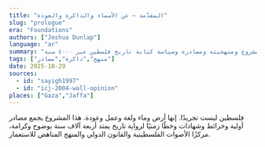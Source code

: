 ```yaml
---
title: "المقدّمة — عن الأسماء والذاكرة والعودة"
slug: "prologue"
era: "Foundations"
authors: ["Joshua Dunlap"]
language: "ar"
summary: "نطاق المشروع ومنهجيته ومصادره وسياسة كتابة تاريخ فلسطين عبر ٤٠٠٠ سنة."
tags: ["منهج","ذاكرة","مصادر"]
date: 2025-10-29
sources:
  - id: "sayigh1997"
  - id: "icj-2004-wall-opinion"
places: ["Gaza","Jaffa"]
---
```


فلسطين ليست تجريدًا. إنها أرض وماء ولغة وعمل وعودة. هذا المشروع يجمع مصادر
أولية وخرائط وشهادات وخطًا زمنيًا لرواية تاريخ يمتد أربعة آلاف سنة بوضوح وكرامة،
مركزًا الأصوات الفلسطينية والقانون الدولي والمنهج المناهض للاستعمار.

